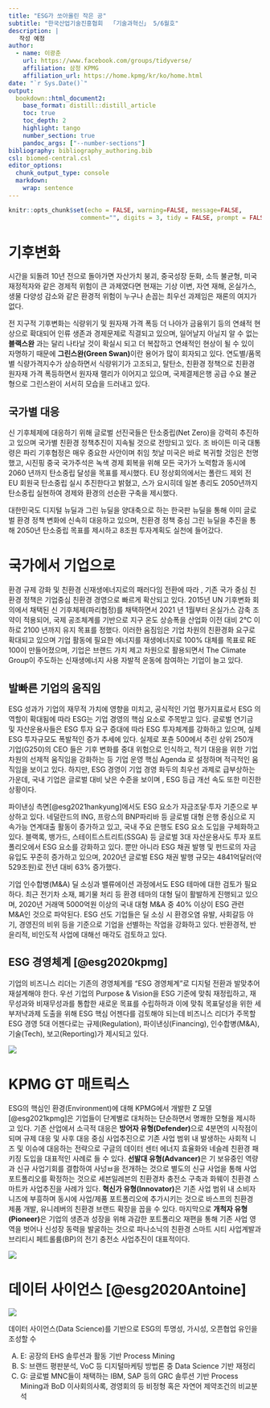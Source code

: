 ```yaml
---
title: "ESG가 쏘아올린 작은 공"
subtitle: "한국산업기술진흥협회  「기술과혁신」 5/6월호"
description: | 
   작성 예정
author:
  - name: 이광춘
    url: https://www.facebook.com/groups/tidyverse/
    affiliation: 삼정 KPMG
    affiliation_url: https://home.kpmg/kr/ko/home.html
date: "`r Sys.Date()`"
output: 
  bookdown::html_document2:
    base_format: distill::distill_article
    toc: true
    toc_depth: 2
    highlight: tango
    number_section: true
    pandoc_args: ["--number-sections"]
bibliography: bibliography_authoring.bib
csl: biomed-central.csl
editor_options: 
  chunk_output_type: console
  markdown: 
    wrap: sentence
---
```


```r
knitr::opts_chunk$set(echo = FALSE, warning=FALSE, message=FALSE,
                    comment="", digits = 3, tidy = FALSE, prompt = FALSE, fig.align = 'center')
```

# 기후변화 {#climate-change}

시간을 되돌려 10년 전으로 돌아가면 자산가치 붕괴, 중국성장 둔화, 소득 불균형, 미국 재정적자와 같은 경제적 위험이 큰 과제였다면 현재는 기상 이변, 자연 재해, 온실가스, 생물 다양성 감소와 같은 환경적 위험이 누구나 손꼽는 최우선 과제임은 재론의 여지가 없다.

전 지구적 기후변화는 식량위기 및 원자재 가격 폭등 더 나아가 금융위기 등의 연쇄적 현상으로 확대되어 인류 생존과 경제문제로 직결되고 있으며, 일어날지 아닐지 알 수 없는 **블랙스완** 과는 달리 나타날 것이 확실시 되고 더 복잡하고 연쇄적인 현상이 될 수 있이 자명하기 때문에 **그린스완(Green Swan)**이란 용어가 많이 회자되고 있다. 연도별/품목별 식량가격지수가 상승하면서 식량위기가 고조되고, 탈탄소, 친환경 정책으로 친환경 원자재 가격 폭등하면서 원자재 랠리가 이어지고 있으며, 국제결제은행 공급 수요 불균형으로 그린스완이 서서히 모습을 드러내고 있다.

## 국가별 대응 {#response-to-climate-change} 

신 기후체제에 대응하기 위해 글로벌 선진국들은 탄소중립(Net Zero)을 강력히 추진하고 있으며 국가별 친환경 정책추진이 지속될 것으로 전망되고 있다. 조 바이든 미국 대통령은 파리 기후협정은 매우 중요한 사안이며 취임 첫날 미국은 바로
복귀할 것임은 천명했고, 시진핑 중국 국가주석은 녹색 경제 회복을 위해 모든 국가가 노력함과 동시에 2060 년까지 탄소중립
달성을 목표를 제시했다. EU 정상회의에서는 폴란드 제외 전 EU 회원국 탄소중립 실시 추진한다고 밝혔고, 스가 요시히데 일본 총리도 2050년까지 탄소중립 실현하여 경제와 환경의 선순환 구축을 제시했다.

대한민국도 디지털 뉴딜과 그린 뉴딜을 양대축으로 하는 한국판 뉴딜을 통해 이미 글로벌 환경 정책 변화에 신속히 대응하고 있으며, 친환경 정책 중심 그린 뉴딜을 추진을 통해 2050년 탄소중립 목표를 제시하고 8조원 투자계획도 실천에 들어갔다.

# 국가에서 기업으로 {#companies-to-climate-change}

환경 규제 강화 및 친환경 신재생에너지로의 패러다임 전환에 따라 , 기존 국가 중심 친환경 정책은 기업중심 친환경 경영으로 빠르게 확산되고 있다. 2015년 UN 기후변화 회의에서 채택된 신 기후체제(파리협정)를 채택하면서 2021 년 1월부터 온실가스 감축 조약이 적용되어, 국제 공조체계를 기반으로 지구 온도 상승폭을 산업화 이전 대비 2℃ 이하로 2100 년까지 유지 목표를 정했다.
이러한 움짐임은 기업 차원의 친환경화 요구로 확대되고 있으며 기업 활동에 필요한 에너지를 재생에너지로 100% 대체를
목표로 RE 100이 만들어졌으며, 기업은 브랜드 가치 제고 차원으로 활용되면서 The Climate Group이 주도하는 신재생에너지 사용 자발적 운동에 참여하는 기업이 늘고 있다.

## 발빠른 기업의 움직임

ESG 성과가 기업의 재무적 가치에 영향을 미치고, 공식적인 기업 평가지표로서 ESG 의 역할이 확대됨에 따라 ESG는 기업 경영의 핵심 요소로 주목받고 있다. 글로벌 연기금 및 자산운용사들은 ESG 투자 요구 증대에 따라 ESG 투자체계를 강화하고 있으며, 실제 ESG 투자규모도 폭발적인 증가 추세에 있다. 실제로 포츈 500에서 추린 상위 250개 기업(G250)의 CEO 들은 기후 변화를 중대 위험으로 인식하고, 적기 대응을 위한 기업 차원의 선제적 움직임을 강화하는 등 기업 운영 핵심 Agenda 로 설정하며 적극적인 움직임을 보이고 있다. 하지만, ESG 경영이 기업 경영 화두의 최우선 과제로 급부상하는 가운데, 국내 기업은 글로벌 대비 낮은 수준을 보이며 , ESG 등급 개선 속도 또한 미진한 상황이다.


파이낸싱 측면[@esg2021hankyung]에서도 ESG 요소가 자금조달·투자 기준으로 부상하고 있다. 네덜란드의 ING, 프랑스의 BNP파리바 등 글로벌 대형 은행 중심으로 지속가능 연계대출 활동이 증가하고 있고, 국내 주요 은행도 ESG 요소 도입을 구체화하고 있다. 블랙록, 뱅가드, 스테이트스트리트(SSGA) 등 글로벌 3대 자산운용사도 투자 포트폴리오에서 ESG 요소를 강화하고 있다. 뿐만 아니라 ESG 채권 발행 및 펀드로의 자금 유입도 꾸준히 증가하고 있으며, 2020년 글로벌 ESG 채권 발행 규모는 4841억달러(약 529조원)로 전년 대비 63% 증가했다. 

기업 인수합병(M&A) 딜 소싱과 밸류에이션 과정에서도 ESG 테마에 대한 검토가 필요하다. 최근 전기차 소재, 폐기물 처리 등 환경 테마의 대형 딜이 활발하게 진행되고 있으며, 2020년 거래액 5000억원 이상의 국내 대형 M&A 중 40% 이상이 ESG 관련 M&A인 것으로 파악된다. ESG 선도 기업들은 딜 소싱 시 환경오염 유발, 사회갈등 야기, 경영진의 비위 등을 기준으로 기업을 선별하는 작업을 강화하고 있다. 반환경적, 반윤리적, 비인도적 사업에 대해선 매각도 검토하고 있다.

## ESG 경영체계 [@esg2020kpmg] {#esg-mgmt-framework}

기업의 비즈니스 리더는 기존의 경영체계를 "ESG 경영체계"로 디지털 전환과 발맞추어 재설계해야 한다. 우선 기업의 Purpose & Vision을 ESG 기준에 맞춰 재정립하고, 재무성과와 비재무성과를 통합한 새로운 목표를 수립하하과 이에 맞춰 목표달성을 위한 세부저냑과제 도출을 위해 ESG 핵심 어젠다를 검토해야 되는데 비즈니스 리더가 주목할 ESG 경영 5대 어젠다로는 규제(Regulation), 파이낸싱(Financing), 인수합병(M&A), 기술(Tech), 보고(Reporting)가 제시되고 있다.

![](fig/ESG-management-framework.png)

# KPMG GT 매트릭스 {#kpmg-gt-matrix}

ESG의 핵심인 환경(Environment)에 대해 KPMG에서 개발한 Z 모델[@esg2021kpmg]은 기업들이 단계별로 대처하는 단순하면서 명쾌한 모형을 제시하고 있다. 기존 산업에서 소극적 대응은 **방어자 유형(Defender)**으로 4분면의 시작점이 되며 규제 대응 및 사후 대응 중심 사업추진으로 기존 사업 범위 내 발생하는 사회적 니즈 및 이슈에 대응하는 전략으로 구글의 데이터 센터 에너지 효율화와 네슬레 친환경 패키징 도입을 대표적인 사례로 들 수 있다. **선발대 유형(Advancer)**은 기 보유중인 역량과 신규 사업기회를 결합하여 사넝ㅂ을 전개하는 것으로 별도의 신규 사업을 통해 사업 포트폴리오를 확정하는 것으로 세븐일레븐의 친환경차 충전소 구축과 화웨이 친환경 스마트카 사업추진을 사례가 있다. **혁신가 유형(Innovator)**은 기존 사업 범위 내 소비자 니즈에 부흥하며 동시에 사업/제품 포트폴리오에 추가시키는 것으로 바스프의 친환경 제품 개발, 유니레버의 친환경 브랜드 확장을 꼽을 수 있다. 마지막으로 **개척자 유형(Pioneer)**은 기업의 생존과 성장을 위해 과감한 포트폴리오 재편을 통해 기존 사업 영역을 벗어나 신성장 동력을 발굴하는 것으로 파나소닉의 친환경 스마트 시티 사업계발과 브리티시 페트롤륨(BP)의 전기 충전소 사업추진이 대표적이다.

![](fig/kpmg-gt-matrix.png)

# 데이터 사이언스 [@esg2020Antoine] {#esg-data-science}

![](fig/databricks-data-driven-approach.png)


데이터 사이언스(Data Science)를 기반으로 ESG의 투명성, 가시성, 오픈협업 유인을 조성할 수


A.	E: 공장의 EHS 솔루션과 활동 기반 Process Mining
B.	S: 브랜드 평판분석, VoC 등 디지털마케팅 방법론 중 Data Science 기반 재정리
C.	G: 글로벌 MNC들이 채택하는 IBM, SAP 등의 GRC 솔루션 기반 Process Mining과 BoD 이사회의사록, 경영회의 등 비정형 혹은 자연어 제약조건의 비교분석



